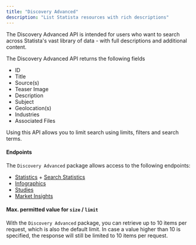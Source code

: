 ```yaml
---
title: "Discovery Advanced"
description: "List Statista resources with rich descriptions"
---
```


The Discovery Advanced API is intended for users who want to search across Statista's
vast library of data - with full descriptions and additional content.

The Discovery Advanced API returns the following fields

- ID
- Title
- Source(s)
- Teaser Image
- Description
- Subject
- Geolocation(s)
- Industries
- Associated Files

Using this API allows you to limit search using limits, filters
and search terms.

#### Endpoints

The `Discovery Advanced` package allows access to the following endpoints:

- [Statistics](/api-reference/discovery-advanced/get-statistics) + [Search Statistics](/api-reference/discovery-advanced/get-search-statistics)
- [Infographics](/api-reference/discovery-advanced/get-infographics)
- [Studies](/api-reference/discovery-advanced/get-studies)
- [Market Insights](/api-reference/discovery-advanced/get-marketInsights)

#### Max. permitted value for `size` / `limit`

With the `Discovery Advanced` package, you can retrieve up to 10 items per request, which is also the default limit.
In case a value higher than 10 is specified, the response will still be limited to 10 items per request.
